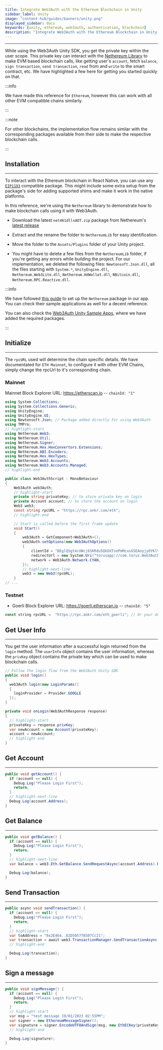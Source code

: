 ```yaml
---
title: Integrate Web3Auth with the Ethereum Blockchain in Unity
sidebar_label: Unity
image: "content-hub/guides/banners/unity.png"
displayed_sidebar: docs
keywords: [unity, ethereum, web3auth, authentication, blockchain]
description: "Integrate Web3Auth with the Ethereum Blockchain in Unity | Documentation - Web3Auth"
---
```


---

While using the Web3Auth Unity SDK, you get the private key within the user scope. This private key can interact with the
[Nethereum Library](https://nethereum.com/) to make EVM based blockchain calls, like getting user's `account`, fetch `balance`, `sign transaction`,
`send transaction`, `read` from and `write` to the smart contract, etc. We have highlighted a few here for getting you started quickly on that.

:::info

We have made this reference for `Ethereum`, however this can work with all other EVM compatible chains similarly.

:::

:::note

For other blockchains, the implementation flow remains similar with the corresponding packages available from their side to make the respective
blockchain calls.

:::

## Installation

---

To interact with the Ethereum blockchain in React Native, you can use any [`EIP1193`](https://eips.ethereum.org/EIPS/eip-1193) compatible package.
This might include some extra setup from the package's side for adding supported shims and make it work in the native platforms.

In this reference, we're using the `Nethereum` library to demonstrate how to make blockchain calls using it with Web3Auth.

- Download the latest `net461dllsAOT.zip` package from Nethereum's [latest release](https://github.com/Nethereum/Nethereum/releases)

- Extract and the rename the folder to `NethereumLib` for easy identification.

- Move the folder to the `Assets/Plugins` folder of your Unity project.

- You might have to delete a few files from the `NethereumLib` folder, if you're getting any errors while building the project. For our
  implementation, we deleted the following files: `Newtonsoft.Json.dll`, all the files starting with `System.*`, `UnityEngine.dll`,
  `Nethereum.Web3Lite.dll`, `Nethereum.HdWallet.dll`, `NBitcoin.dll`, `Nethereum.RPC.Reactive.dll`.

:::info

We have followed [this guide](https://docs.nethereum.com/en/latest/unity3d-introduction/) to set up the `Nethereum` package in our app. You can check
their sample applications as well for a decent reference.

You can also check the [Web3Auth Unity Sample Apps](/examples?product=Plug+and+Play&sdk=Plug+and+Play+Unity+SDK), where we have added the required
packages.

:::

## Initialize

---

The `rpcURL` used will determine the chain specific details. We have documentated for `ETH Mainnet`, to configure it with other EVM Chains, simply
change the rpcUrl to it's corresponding chain.

### Mainnet

Mainnet Block Explorer URL: https://etherscan.io -- `chainId: "1"`

```cs
using System.Collections;
using System.Collections.Generic;
using UnityEngine;
using UnityEngine.UI;
using Newtonsoft.Json; // Package added directly for using Web3Auth
using TMPro;
// highlight-start
using Nethereum.Web3;
using Nethereum.Util;
using Nethereum.Signer;
using Nethereum.Hex.HexConvertors.Extensions;
using Nethereum.ABI.Encoders;
using Nethereum.Hex.HexTypes;
using Nethereum.Web3.Accounts;
using Nethereum.Web3.Accounts.Managed;
// highlight-end

public class Web3AuthScript : MonoBehaviour
{
    Web3Auth web3Auth;
    // highlight-start
    private string privateKey; // to store private key on login
    private Account account; // to store the account on login
    Web3 web3;
    const string rpcURL = "https://rpc.ankr.com/eth";
    // highlight-end

    // Start is called before the first frame update
    void Start()
    {
        web3Auth = GetComponent<Web3Auth>();
        web3Auth.setOptions(new Web3AuthOptions()
        {
            clientId = "BEglQSgt4cUWcj6SKRdu5QkOXTsePmMcusG5EAoyjyOYKlVRjIF1iCNnMOTfpzCiunHRrMui8TIwQPXdkQ8Yxuk",
            redirectUrl = new System.Uri("torusapp://com.torus.Web3AuthUnity/auth"),
            network = Web3Auth.Network.CYAN,
        });
        // highlight-next-line
        web3 = new Web3(rpcURL);
    }
// ...
```

### Testnet

- Goerli Block Explorer URL: https://goerli.etherscan.io -- `chainId: "5"`

```js
const string rpcURL =  "https://rpc.ankr.com/eth_goerli"; // Or your desired RPC Provider url
```

## Get User Info

---

You get the user information after a successful login returned from the `login` method. The `userInfo` object contains the user information, whereas
the `privKey` object contains the private key which can be used to make blockchain calls.

```cs
// Follow the login flow from the Web3Auth Unity SDK
public void login()
{
  web3Auth.login(new LoginParams()
  {
    loginProvider = Provider.GOOGLE
  });
}

private void onLogin(Web3AuthResponse response)
{
  // highlight-start
  privateKey = response.privKey;
  var newAccount = new Account(privateKey);
  account = newAccount;
  // highlight-end
}
```

## Get Account

---

```cs
public void getAccount() {
  if (account == null) {
    Debug.Log("Please Login First");
    return;
  }
  // highlight-next-line
  Debug.Log(account.Address);
}
```

## Get Balance

---

```cs
public void getBalance() {
  if (account == null) {
    Debug.Log("Please Login First");
    return;
  }
  // highlight-next-line
  var balance = web3.Eth.GetBalance.SendRequestAsync(account.Address).Result.Value;

  Debug.Log(balance);
}
```

## Send Transaction

---

```cs
public async void sendTransaction() {
  if (account == null) {
    Debug.Log("Please Login First");
    return;
  }
  // highlight-start
  var toAddress = "0x2E464..82D5057fB507Cc21";
  var transaction = await web3.TransactionManager.SendTransactionAsync(account.Address, toAddress, new Nethereum.Hex.HexTypes.HexBigInteger(1));
  // highlight-end

  Debug.Log(transaction);
}
```

## Sign a message

---

```cs
public void signMessage() {
  if (account == null) {
    Debug.Log("Please Login First");
    return;
  }
  // highlight-start
  var msg = "test message 19/01/2023 02:55PM";
  var signer = new EthereumMessageSigner();
  var signature = signer.EncodeUTF8AndSign(msg, new EthECKey(privateKey));
  // highlight-end

  Debug.Log(signature);
}
```
